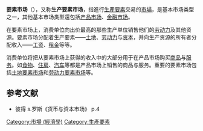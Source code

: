 '''要素市场'''（{{lang-en|Factor market}}），又称'''生产要素市场'''，指進行[[生產要素|生產要素]]交易的[[市場|市場]]，是基本市场类型之一，其他基本市场类型還包括[[产品市场|产品市场]]、[[金融市场|金融市场]]。
    
在要素市场上，消费单位向出价最高的那些生产单位销售他们的[[劳动力|劳动力]]及其他资源。要素市场分配着生产要素——[[土地|土地]]、[[劳动力|劳动力]]与[[资本|资本]]，并向生产资源的所有者分配收入——[[工资|工资]]、[[租金|租金]]等等。

消费单位将把从要素市场上获得的收入中的大部分用于在产品市场购买[[商品|商品]]与[[服务|服务]]。如[[食物|食物]]、[[住房|住房]]、[[汽车|汽车]]等都是产品市场上销售的商品与服务。重要的要素市场包括[[土地要素市场|土地要素市场]]和[[劳动力要素市场|劳动力要素市场]]等。

==参考文献==
*彼得 s.罗斯《货币与资本市场》 p.4

[[Category:市場_(經濟學)|Category:市場 (經濟學)]]
[[Category:生產要素|Category:生產要素]]
